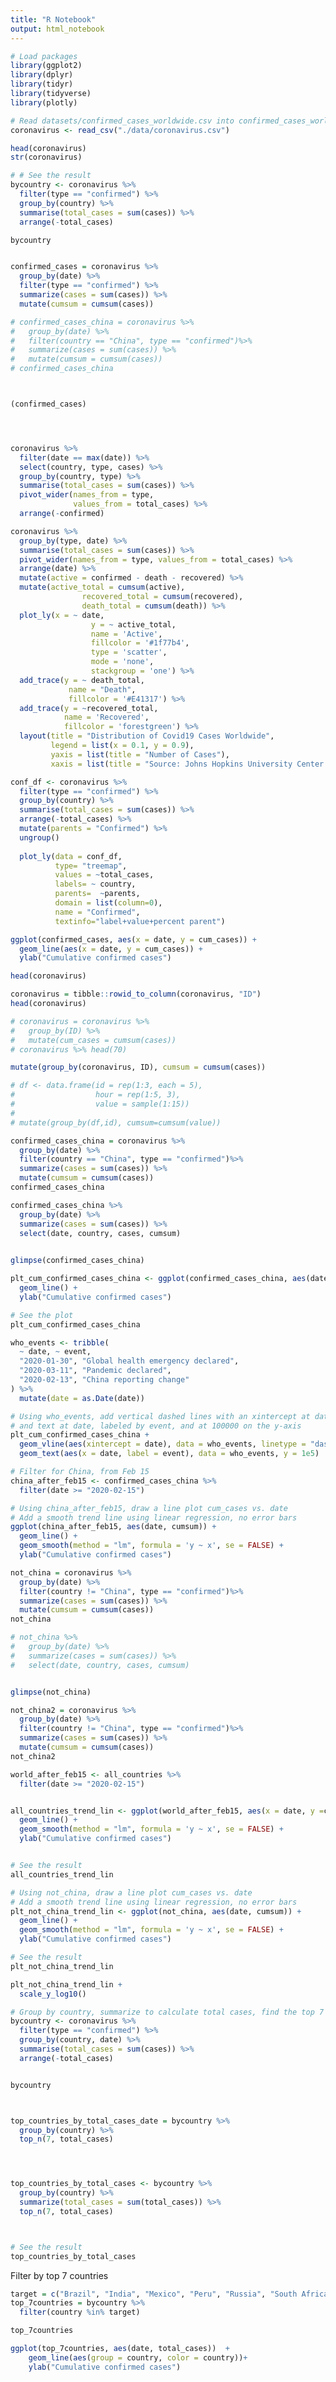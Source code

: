 ```yaml
---
title: "R Notebook"
output: html_notebook
---
```



```r
# Load packages
library(ggplot2)
library(dplyr)
library(tidyr)
library(tidyverse)
library(plotly)

```

```r
# Read datasets/confirmed_cases_worldwide.csv into confirmed_cases_worldwide
coronavirus <- read_csv("./data/coronavirus.csv")

head(coronavirus)
str(coronavirus)

# # See the result
bycountry <- coronavirus %>% 
  filter(type == "confirmed") %>%
  group_by(country) %>%
  summarise(total_cases = sum(cases)) %>%
  arrange(-total_cases)

bycountry


confirmed_cases = coronavirus %>% 
  group_by(date) %>%
  filter(type == "confirmed") %>%
  summarize(cases = sum(cases)) %>%
  mutate(cumsum = cumsum(cases))

# confirmed_cases_china = coronavirus %>%
#   group_by(date) %>%
#   filter(country == "China", type == "confirmed")%>% 
#   summarize(cases = sum(cases)) %>%
#   mutate(cumsum = cumsum(cases))
# confirmed_cases_china



(confirmed_cases)





```


```r
coronavirus %>% 
  filter(date == max(date)) %>%
  select(country, type, cases) %>%
  group_by(country, type) %>%
  summarise(total_cases = sum(cases)) %>%
  pivot_wider(names_from = type,
              values_from = total_cases) %>%
  arrange(-confirmed)
```


```r
coronavirus %>% 
  group_by(type, date) %>%
  summarise(total_cases = sum(cases)) %>%
  pivot_wider(names_from = type, values_from = total_cases) %>%
  arrange(date) %>%
  mutate(active = confirmed - death - recovered) %>%
  mutate(active_total = cumsum(active),
                recovered_total = cumsum(recovered),
                death_total = cumsum(death)) %>%
  plot_ly(x = ~ date,
                  y = ~ active_total,
                  name = 'Active', 
                  fillcolor = '#1f77b4',
                  type = 'scatter',
                  mode = 'none', 
                  stackgroup = 'one') %>%
  add_trace(y = ~ death_total, 
             name = "Death",
             fillcolor = '#E41317') %>%
  add_trace(y = ~recovered_total, 
            name = 'Recovered', 
            fillcolor = 'forestgreen') %>%
  layout(title = "Distribution of Covid19 Cases Worldwide",
         legend = list(x = 0.1, y = 0.9),
         yaxis = list(title = "Number of Cases"),
         xaxis = list(title = "Source: Johns Hopkins University Center for Systems Science and Engineering"))
```

```r
conf_df <- coronavirus %>% 
  filter(type == "confirmed") %>%
  group_by(country) %>%
  summarise(total_cases = sum(cases)) %>%
  arrange(-total_cases) %>%
  mutate(parents = "Confirmed") %>%
  ungroup() 
  
  plot_ly(data = conf_df,
          type= "treemap",
          values = ~total_cases,
          labels= ~ country,
          parents=  ~parents,
          domain = list(column=0),
          name = "Confirmed",
          textinfo="label+value+percent parent")
```

```r
ggplot(confirmed_cases, aes(x = date, y = cum_cases)) +
  geom_line(aes(x = date, y = cum_cases)) +
  ylab("Cumulative confirmed cases")
```

```r
head(coronavirus)
```
```r
coronavirus = tibble::rowid_to_column(coronavirus, "ID")
head(coronavirus)
```

```r
# coronavirus = coronavirus %>%
#   group_by(ID) %>% 
#   mutate(cum_cases = cumsum(cases))
# coronavirus %>% head(70)

```


```r
mutate(group_by(coronavirus, ID), cumsum = cumsum(cases))
```


```r
# df <- data.frame(id = rep(1:3, each = 5),
#                  hour = rep(1:5, 3),
#                  value = sample(1:15))
# 
# mutate(group_by(df,id), cumsum=cumsum(value))
```

```r
confirmed_cases_china = coronavirus %>%
  group_by(date) %>%
  filter(country == "China", type == "confirmed")%>% 
  summarize(cases = sum(cases)) %>%
  mutate(cumsum = cumsum(cases))
confirmed_cases_china

confirmed_cases_china %>% 
  group_by(date) %>% 
  summarize(cases = sum(cases)) %>% 
  select(date, country, cases, cumsum)
  

glimpse(confirmed_cases_china)
```

```r
plt_cum_confirmed_cases_china <- ggplot(confirmed_cases_china, aes(date, cumsum)) +
  geom_line() +
  ylab("Cumulative confirmed cases") 

# See the plot
plt_cum_confirmed_cases_china
```

```r
who_events <- tribble(
  ~ date, ~ event,
  "2020-01-30", "Global health emergency declared",
  "2020-03-11", "Pandemic declared",
  "2020-02-13", "China reporting change"
) %>%
  mutate(date = as.Date(date))

# Using who_events, add vertical dashed lines with an xintercept at date
# and text at date, labeled by event, and at 100000 on the y-axis
plt_cum_confirmed_cases_china + 
  geom_vline(aes(xintercept = date), data = who_events, linetype = "dashed") +
  geom_text(aes(x = date, label = event), data = who_events, y = 1e5)

```

```r
# Filter for China, from Feb 15
china_after_feb15 <- confirmed_cases_china %>%
  filter(date >= "2020-02-15")

# Using china_after_feb15, draw a line plot cum_cases vs. date
# Add a smooth trend line using linear regression, no error bars
ggplot(china_after_feb15, aes(date, cumsum)) +
  geom_line() +
  geom_smooth(method = "lm", formula = 'y ~ x', se = FALSE) +
  ylab("Cumulative confirmed cases")
```

```r
not_china = coronavirus %>%
  group_by(date) %>%
  filter(country != "China", type == "confirmed")%>% 
  summarize(cases = sum(cases)) %>%
  mutate(cumsum = cumsum(cases))
not_china

# not_china %>% 
#   group_by(date) %>% 
#   summarize(cases = sum(cases)) %>% 
#   select(date, country, cases, cumsum)


glimpse(not_china)
```

```r
not_china2 = coronavirus %>%
  group_by(date) %>%
  filter(country != "China", type == "confirmed")%>% 
  summarize(cases = sum(cases)) %>%
  mutate(cumsum = cumsum(cases))
not_china2
```

```r

world_after_feb15 <- all_countries %>%
  filter(date >= "2020-02-15")


all_countries_trend_lin <- ggplot(world_after_feb15, aes(x = date, y =cumsum)) +
  geom_line() +
  geom_smooth(method = "lm", formula = 'y ~ x', se = FALSE) +
  ylab("Cumulative confirmed cases")


# See the result
all_countries_trend_lin 

```



```r
# Using not_china, draw a line plot cum_cases vs. date
# Add a smooth trend line using linear regression, no error bars
plt_not_china_trend_lin <- ggplot(not_china, aes(date, cumsum)) +
  geom_line() +
  geom_smooth(method = "lm", formula = 'y ~ x', se = FALSE) +
  ylab("Cumulative confirmed cases")

# See the result
plt_not_china_trend_lin 
```

```r
plt_not_china_trend_lin + 
  scale_y_log10()
```

```r
# Group by country, summarize to calculate total cases, find the top 7
bycountry <- coronavirus %>% 
  filter(type == "confirmed") %>%
  group_by(country, date) %>%
  summarise(total_cases = sum(cases)) %>%
  arrange(-total_cases)


bycountry



top_countries_by_total_cases_date = bycountry %>% 
  group_by(country) %>%
  top_n(7, total_cases)




top_countries_by_total_cases <- bycountry %>%
  group_by(country) %>%
  summarize(total_cases = sum(total_cases)) %>%
  top_n(7, total_cases)



# See the result
top_countries_by_total_cases

```

Filter by top 7 countries
```r
target = c("Brazil", "India", "Mexico", "Peru", "Russia", "South Africa", "US")
top_7countries = bycountry %>% 
  filter(country %in% target)

top_7countries

```


```r
ggplot(top_7countries, aes(date, total_cases))  +
    geom_line(aes(group = country, color = country))+
    ylab("Cumulative confirmed cases")
```







